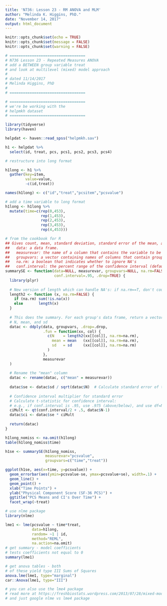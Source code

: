 ```yaml
---
title: 'N736: Lesson 23 - RM ANOVA and MLM'
author: "Melinda K. Higgins, PhD."
date: "November 14, 2017"
output: html_document
---
```


```r
knitr::opts_chunk$set(echo = TRUE)
knitr::opts_chunk$set(message = FALSE)
knitr::opts_chunk$set(warning = FALSE)
```

```r
# ==================================
# N736 Lesson 23 - Repeated Measures ANOVA
# add a BETWEEN group variable treat
# and look at multilevel (mixed) model approach
#
# dated 11/14/2017
# Melinda Higgins, PhD
# 
# ==================================

# ==================================
# we're be working with the 
# helpmkh dataset
# ==================================

library(tidyverse)
library(haven)

helpdat <- haven::read_spss("helpmkh.sav")

h1 <- helpdat %>%
  select(id, treat, pcs, pcs1, pcs2, pcs3, pcs4)

# restructure into long format

h1long <- h1 %>%
  gather(key=item,
         value=value,
         -c(id,treat))

names(h1long) <- c("id","treat","pcsitem","pcsvalue")

# add a time variable to long format
h1long <- h1long %>%
  mutate(time=c(rep(0,453),
                rep(1,453),
                rep(2,453),
                rep(3,453),
                rep(4,453)))

# from the cookbook for R
## Gives count, mean, standard deviation, standard error of the mean, and confidence interval (default 95%).
##   data: a data frame.
##   measurevar: the name of a column that contains the variable to be summariezed
##   groupvars: a vector containing names of columns that contain grouping variables
##   na.rm: a boolean that indicates whether to ignore NA's
##   conf.interval: the percent range of the confidence interval (default is 95%)
summarySE <- function(data=NULL, measurevar, groupvars=NULL, na.rm=FALSE,
                      conf.interval=.95, .drop=TRUE) {
  library(plyr)
  
  # New version of length which can handle NA's: if na.rm==T, don't count them
  length2 <- function (x, na.rm=FALSE) {
    if (na.rm) sum(!is.na(x))
    else       length(x)
  }
  
  # This does the summary. For each group's data frame, return a vector with
  # N, mean, and sd
  datac <- ddply(data, groupvars, .drop=.drop,
                 .fun = function(xx, col) {
                   c(N    = length2(xx[[col]], na.rm=na.rm),
                     mean = mean   (xx[[col]], na.rm=na.rm),
                     sd   = sd     (xx[[col]], na.rm=na.rm)
                   )
                 },
                 measurevar
  )
  
  # Rename the "mean" column    
  datac <- rename(datac, c("mean" = measurevar))
  
  datac$se <- datac$sd / sqrt(datac$N)  # Calculate standard error of the mean
  
  # Confidence interval multiplier for standard error
  # Calculate t-statistic for confidence interval: 
  # e.g., if conf.interval is .95, use .975 (above/below), and use df=N-1
  ciMult <- qt(conf.interval/2 + .5, datac$N-1)
  datac$ci <- datac$se * ciMult
  
  return(datac)
}

h1long_nomiss <- na.omit(h1long)
table(h1long_nomiss$time)

h1se <- summarySE(h1long_nomiss, 
                  measurevar="pcsvalue", 
                  groupvars=c("time","treat"))

ggplot(h1se, aes(x=time, y=pcsvalue)) + 
  geom_errorbar(aes(ymin=pcsvalue-se, ymax=pcsvalue+se), width=.1) +
  geom_line() +
  geom_point() +
  xlab("Time Points") +
  ylab("Physical Component Score (SF-36 PCS)") +
  ggtitle("PCS Means and CI's Over Time") +
  facet_wrap(~treat)

# use nlme package
library(nlme)

lme1 <- lme(pcsvalue ~ time*treat,
            data=h1long,
            random= ~1 | id,
            method="REML",
            na.action=na.omit)
# get summary - model coefficients
# tests coefficients not equal to 0
summary(lme1)

# get anova tables - both
# of these yield type III Sums of Squares
anova.lme(lme1, type="marginal")
car::Anova(lme1, type="III")

# you can also use the lme4 package
# read more at https://freshbiostats.wordpress.com/2013/07/28/mixed-models-in-r-lme4-nlme-both/
# and just google nlme vs lme4 package
```

